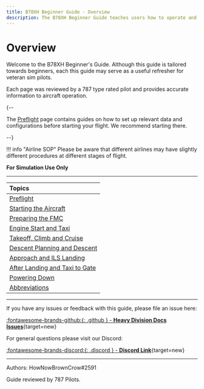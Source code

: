 ```yaml
---
title: B78XH Beginner Guide - Overview
description: The B78XH Beginner Guide teaches users how to operate and fly the Heavy Division B78XH aircraft.
---
```


<link rel="stylesheet" href="../../../stylesheets/toc-tables.css">

# Overview

Welcome to the B78XH Beginner's Guide. Although this guide is tailored towards beginners, each this guide may serve as a useful refresher for veteran sim pilots.

Each page was reviewed by a 787 type rated pilot and provides accurate information to aircraft operation.

{--

The [Preflight](preflight.md) page contains guides on how to set up relevant data and configurations before starting your flight. We recommend starting there.

--}

!!! info "Airline SOP"
Please be aware that different airlines may have slightly different procedures at different stages of flight.

**For Simulation Use Only**

---

| Topics                                               |
|:-----------------------------------------------------|
| [Preflight](preflight.mdx)                            | 
| [Starting the Aircraft](powering-the-aircraft.mdx)    |
| [Preparing the FMC](preparing-fmc.mdx)              |
| [Engine Start and Taxi](engine-start-taxi.mdx)        |
| [Takeoff, Climb and Cruise](takeoff-climb-cruise.mdx) |
| [Descent Planning and Descent](descent.mdx)           |
| [Approach and ILS Landing](landing.mdx)               |
| [After Landing and Taxi to Gate](after-landing.mdx)   |
| [Powering Down](powering-down.mdx)                    |
| [Abbreviations](../abbreviations.mdx)                 |

---

If you have any issues or feedback with this guide, please file an issue here:

[:fontawesome-brands-github:{: .github } -  **Heavy Division Docs Issues**](https://github.com/Heavy-Division/docs/issues){target=new}

For general questions please visit our Discord:

[:fontawesome-brands-discord:{: .discord } - **Discord Link**](https://discord.gg/ZtbHT7jkMW){target=new}

---

Authors: HowNowBrownCrow#2591

Guide reviewed by 787 Pilots.